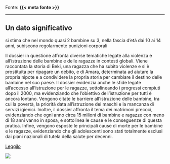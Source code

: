 :::{.fonte}
Fonte: **{{< meta fonte >}}**
:::

---

::: {.callout-tip}
## Un dato significativo
si stima che nel mondo quasi 2 bambine su 3, nella fascia d'età dai 10 ai 14 anni, subiscono regolarmente punizioni corporali
:::

:::{.descrizione}
Il dossier in questione affronta diverse tematiche legate alla violenza e all'istruzione delle bambine e delle ragazze in contesti globali. Viene raccontata la storia di Beki, una ragazza che ha subito violenze e si è prostituita per ripagare un debito, e di Amara, determinata ad aiutare la propria nipote e a condividere la propria storia per cambiare il destino delle bambine nel suo paese. Il dossier evidenzia anche le sfide legate all'accesso all'istruzione per le ragazze, sottolineando i progressi compiuti dopo il 2000, ma evidenziando che l'obiettivo dell'istruzione per tutti è ancora lontano. Vengono citate le barriere all'istruzione delle bambine, tra cui la povertà, la priorità data all'istruzione dei maschi e la mancanza di servizi igienici. Inoltre, il dossier affronta il tema dei matrimoni precoci, evidenziando che ogni anno circa 15 milioni di bambine e ragazze con meno di 18 anni vanno in sposa, e sottolinea le cause e le conseguenze di questa pratica. Infine, vengono esposte le principali cause di morte per le bambine e le ragazze, evidenziando che gli adolescenti sono stati totalmente esclusi dai piani nazionali di tutela della salute per decenni.
:::

[Leggilo](https://terredeshommes.it/indifesa/pdf/Dossier_indifesa_tdh_2017.pdf){.btn-action-primary .btn-action .btn .btn-success .btn-lg}

[![]({{< meta image >}})](https://terredeshommes.it/indifesa/pdf/Dossier_indifesa_tdh_2017.pdf)

